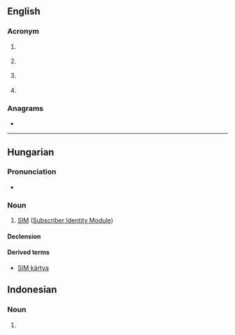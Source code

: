 {{also|sim|Sim|sím|šim|šīm}}

==English==

===Acronym===
{{rfc-header|Acronym}}
{{head|en|acronym}}

# {{lb|en|computing}} {{acronym of|[[simulation|Simulation]]|nocaps=1}}
# {{lb|en|marketing}} {{acronym of|[[Social Influence Marketing]]|nocaps=1}}
# {{lb|en|telecommunication}} {{acronym of|[[Subscriber Identity Module]]|nocaps=1}}
# {{lb|en|microscopy}} {{acronym of|[[Scanning ion microscope]]|nocaps=1}}

===Anagrams===
* {{anagrams|en|-ism|IMS|IMs|ISM|MIS|MSI|ism|mis-}}

----

==Hungarian==

===Pronunciation===
* {{hu-IPA|szim}}

===Noun===
{{hu-noun|-ek}}

# [[SIM#English|SIM]] ([[Subscriber Identity Module]])

====Declension====
{{hu-infl-nom|SIM-e|e|v=m}}{{hu-pos-etek|SIM-|j|jei}}

====Derived terms====
* [[SIM kártya]]

==Indonesian==
{{wikipedia|lang=id}}

===Noun===
{{id-noun}}

# {{initialism of|lang=id|[[surat izin mengemudi]]}}